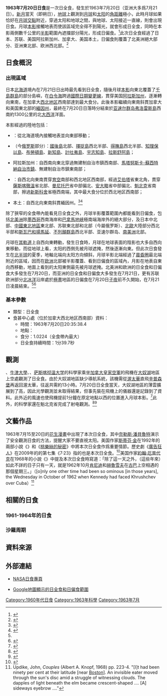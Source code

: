 {{NoteTA
|G1=Toponym
|1=zh-cn:西北地区; zh-hk:西北地區; zh-tw:西北地方
|2=zh-cn:艾伯塔; zh-tw:亞伯達; zh-hk:艾伯塔
|3=zh-cn:斯瓦尔巴; zh-tw:斯瓦巴
}}
{{Infobox Solar eclipse
| Year        = 1963
| Month       = 7
| Day         = 20
| Type        = 日全食
| Image       = SE1963Jul20T.png
| Image size  = 200px
| Image intro = 1963年7月20日日全食路徑圖
  <!--   日食資料   -->
| Gamma       = 0.6571
| Mag         = 1.0224
| Saros       = 145
| Saros total = 77
| Saros seq   = 19
  <!--     食甚     -->
| Duration    = 1分39.7秒
| Location    = [[加拿大|加拿大]][[西北地区_(加拿大)|西北地区]]西南部
| Coords      = {{coord|61|41.9|N|119|33.4|W}}
| Width       = 101.5公里
  <!--   開始時間   -->
| Partial     = 
| Start type  = 
| Centre      = 
| Greatest    = 20:35:38.4
  <!--     倒數     -->
| hour        = 20
| minute      = 35
| second      = 38
| Duration_s  = 
}}
'''1963年7月20日日食'''是一次日全食，發生於1963年7月20日（亚洲大多爲7月21日）。[[新月|新月]]當天（即朔日），[[地球|地球]]上觀測到[[月球|月球]]和[[太阳|太阳]]的[[角距離|角距離]]極小，此時月球如果恰好在[[月球交點|月球交點]]附近，穿過太阳和地球之間，與地球、太阳接近一直線，則會出現日食。月球[[本影|本影]]接觸地表而使該區域完全得不到陽光，就會形成日全食，同時在本影兩側數千公里的[[半影|半影]]範圍內遮擋部分陽光，形成日偏食。<ref name="astron">{{cite web|author=樊忠玉|title=日（月）食|url=http://www.astron.ac.cn/bencandy-51-1630-1.htm|publisher=中国天文科普网|accessdate=2016-04-09|archive-date=2014-09-17|archive-url=https://web.archive.org/web/20140917080048/http://www.astron.ac.cn/bencandy-51-1630-1.htm|dead-url=no}}</ref>此次日全食經過了日本、苏联、美国阿拉斯加州、加拿大、美国本土，日偏食則覆蓋了北美洲絕大部分、亚洲東北部、欧洲西北部。<ref name="NASAGIF">{{cite web|author=Fred Espenak|title=Total Solar Eclipse of 1963 Jul 20|url=http://eclipse.gsfc.nasa.gov/SEplot/SEplot1951/SE1963Jul20T.GIF|publisher=NASA Eclipse Web Site|accessdate=2016-04-09|archive-date=2020-10-25|archive-url=https://web.archive.org/web/20201025013624/https://eclipse.gsfc.nasa.gov/SEplot/SEplot1951/SE1963Jul20T.GIF|dead-url=no}}{{en}}</ref>

== 日食概況 ==
=== 出現區域 ===
日本[[北海道|北海道]]境內在7月21日日出時最先看到日全食，隨後月球[[本影|本影]]向東北覆蓋了[[千島群島|千島群島]]的部分島嶼，在[[白令海|白令海]]跨過[[國際日期變更線|國際日期變更線]]，貫穿美国[[阿拉斯加州|阿拉斯加州]]，逐漸轉向東南，在加拿大[[西北地区_(加拿大)|西北地区]]西南部達到最大食分。此後本影繼續向東南斜貫加拿大和美国東北部的[[緬因州|緬因州]]，最終在7月20日日落時分結束於[[亚速尔群岛|亚速尔群岛]][[弗洛雷斯島_(亞速群島)|弗洛雷斯島]]西南約1300公里的北[[大西洋|大西洋]]洋面。

本影經過的陸地包括：
*{{flag|JPN|1870}}：從北海道境內接觸地表並向東部移動；
*{{flag|USSR|1955}}（今[[俄罗斯|俄罗斯]]部分）：[[國後島|國後島]]北部、[[擇捉島|擇捉島]]西北半部、[[得撫島|得撫島]]西北半部、[[知理保以島|知理保以島]]、[[布勞頓島_(俄羅斯)|布勞頓島]]、[[新知島|新知島]]、[[計吐夷島|計吐夷島]]、[[宇志知島|宇志知島]]、[[拉斯舒阿島|拉斯舒阿島]]；
*{{USA}}阿拉斯加州：自西南向東北穿過無建制自治市鎮西南部、[[馬塔努斯卡-蘇西特納自治市鎮|馬塔努斯卡-蘇西特納自治市鎮]]、無建制自治市鎮東南部；
*{{flag|CAN|1957}}：自西北向東南貫穿[[育空|育空]]南部和西北地区西南部，經過[[艾伯塔|艾伯塔]]省東北角，貫穿[[薩斯喀徹溫|薩斯喀徹溫]]省北部、[[曼尼托巴|曼尼托巴]]省中部偏北、[[安大略|安大略]]省中部偏北、[[魁北克|魁北克]]省南部，擦過[[新斯科舍|新斯科舍]]省極西南端，其中最大食分位於西北地区西南部；
*{{USA}}本土：自西北向東南斜貫緬因州。<ref>{{cite web|author=Fred Espenak|title=Total Solar Eclipse of 1963 Jul 20 - Google Maps and Solar Eclipse Paths|url=http://eclipse.gsfc.nasa.gov/SEgoogle/SEgoogle1951/SE1963Jul20Tgoogle.html|publisher=NASA Eclipse Web Site|accessdate=2016-04-09|archive-date=2020-10-24|archive-url=https://web.archive.org/web/20201024023651/https://eclipse.gsfc.nasa.gov/SEgoogle/SEgoogle1951/SE1963Jul20Tgoogle.html|dead-url=no}}{{en}}</ref><ref>{{cite web|author=Xavier M. Jubier|title=Canada - États-Unis - Japon - Eclipse Totale de Soleil du 20 juillet 1963 - Cartographie Interactive Google (Canada - USA - Japan- 1963 July 20 Total Solar Eclipse - Interactive Google Map)|url=http://xjubier.free.fr/site_pages/solar_eclipses/TSE_1963_GoogleMapFull.html|accessdate=2016-04-09|archive-date=2019-08-31|archive-url=https://web.archive.org/web/20190831224009/http://xjubier.free.fr/site_pages/solar_eclipses/TSE_1963_GoogleMapFull.html|dead-url=no}}{{fr}}{{en}}</ref>

除了狹窄的全食帶內能看見日全食之外，月球半影覆蓋範圍內都能看到日偏食，包括[[北美洲|北美洲]]除[[墨西哥|墨西哥]]西南海岸和[[巴拿馬地峽|巴拿馬地峽]]極南端海岸外的絕大部分，及日本中北部、[[中國東北地區|中國東北地區]]東北部、苏联東北部和北部（今屬俄罗斯）、[[北歐|北歐]]大陸部分西北半部和[[斯瓦巴和揚馬延|斯瓦巴和揚馬延]]、[[不列顛群島|不列顛群島]]西北半部、亚速尔群岛、[[南美洲|南美洲]]北部。

月球在[[月球軌道|其軌道]]上自西向東轉動，發生日食時，月球在地球表面的陰影也大多自西向東移動，而從地球上看，太阳的西側先被月球遮掩，然後逐漸向東。但此次日食發生在[[北半球|北半球]]的夏季，地軸北端向太阳方向傾斜，月球半影北端經過了[[晨昏圈|晨昏圈]]最北端附近的區域，因而在[[欧洲|欧洲]]北部被半影覆蓋、看到日偏食的區域內，月影在地表自東向西移動，地面上看到的太阳東側最先被月球遮掩。北美洲和欧洲的日全食和日偏食大多發生在7月20日，而亚洲的日全食和日偏食大多發生在7月21日，更有苏联欧洲部分[[北冰洋|北冰洋]]沿岸處於[[極晝|極晝]]地區的日偏食在7月20日[[子夜|子夜]]前不久開始，在7月21日凌晨結束。<ref name="NASAGIF"/><ref>{{cite web|author=Fred Espenak|title=Catalog of Solar Eclipses (1901 to 2000)|url=http://eclipse.gsfc.nasa.gov/SEcat5/SE1901-2000.html|publisher=NASA Eclipse Web Site|accessdate=2016-04-09|archive-date=2008-08-29|archive-url=https://web.archive.org/web/20080829151131/http://eclipse.gsfc.nasa.gov/SEcat5/SE1901-2000.html|dead-url=no}}{{en}}</ref>

=== 基本參數 ===
{{NoteUTC}}
* 類型：日全食
* 食甚中心處（位於加拿大西北地区西南部）資料：
** 時間：1963年7月20日20:35:38.4
** 地點：{{coord|61|41.9|N|119|33.4|W}}
** 食分：1.0224（全食帶內最大）
** 日全食持續時間：1分39.7秒

== 觀測 ==
{{link-en|加拿大自治領天文台|Dominion Observatory}}、[[牛津大學|牛津大學]]、{{link-en|加拿大國家科學研究委員會|National Research Council (Canada)}}、[[萨斯喀彻温大学|萨斯喀彻温大学]]的科學家乘坐[[加拿大皇家空軍|加拿大皇家空軍]]的飛機在[[大奴湖|大奴湖]]地區上空{{convert|30000|ft|m}}處觀測了日全食。由於大奴湖地區缺少導航系統，該機需從[[渥太華|渥太華]]直飛[[辛普森堡|辛普森堡]]再返回渥太華，往返共需約13小時。7月20日日全食當天，大奴湖地區的薄雲擴展到了{{convert|40000|ft|m}}高，因此光學觀測並未取得結果，但事先裝在飛機上的儀器還是記錄到了資料。此外近{{convert|100|knot}}的風速也使飛機提前1分鐘在原定地點以西的位置進入月球本影。<ref>{{cite journal|title=Operation Eclipse-1963 (An Airborne Expedition to Observe the Total Eclipse of the Sun of July 20, 1963)|journal=Journal of the Royal Astronomical Society of Canada|url=http://articles.adsabs.harvard.edu/full/1963JRASC..57..241.|volume=57|number=6|pages=241-252|date=1963-12|accessdate=2016-04-11|archive-date=2017-09-16|archive-url=https://web.archive.org/web/20170916170608/http://articles.adsabs.harvard.edu/full/1963JRASC..57..241.|dead-url=no}}{{en}}</ref>此外，{{link-en|加拿大皇家天文學會|Royal Astronomical Society of Canada}}的科學家還在魁北克省{{link-fr|大梅勒 (魁北克)|Grand-Mère (Québec)|大梅勒}}完成了射电觀測。<ref>{{cite journal|author=Covington, A. E., Kennedy, W. A. G., & Gagnon, H. P. A.|title=2700 Mc/s Radio Observations of the Sun During the Total Eclipse of July 20, 1963|journal=Journal of the Royal Astronomical Society of Canada|url=http://articles.adsabs.harvard.edu/full/1966JRASC..60..215C|volume=60|pages=215-220|accessdate=2016-04-11|archive-date=2017-09-16|archive-url=https://web.archive.org/web/20170916213144/http://articles.adsabs.harvard.edu/full/1966JRASC..60..215C|dead-url=no}}{{en}}</ref><ref>{{cite web|title=Past Solar Eclipses & Expeditions|url=http://wwwold.rasc.ca/observing/solareclipses/history.shtml|publisher=Royal Astronomical Society of Canada|accessdate=2016-04-11|deadurl=yes|archiveurl=https://web.archive.org/web/20160421201907/http://wwwold.rasc.ca/observing/solareclipses/history.shtml|archivedate=2016-04-21}}{{en}}</ref>

== 文藝作品 ==
1963年7月15至20日的[[花生漫畫|花生漫畫]]中出現了本次日全食，其中[[奈勒斯·潘貝魯特|奈勒斯·潘貝魯特]]演示了安全觀測日食的方法，提醒大家不要直視太阳。美国作家[[斯蒂芬·金|斯蒂芬·金]]在1992年的兩部小說《{{link-en|傑羅德遊戲|Gerald's Game}}》和《[[桃樂絲的秘密|桃樂絲的秘密]]》中將本次日全食作爲重要情節。歷史劇《[[廣告狂人|廣告狂人]]》在2009年的{{link-en|廣告狂人 (第三季)|Mad Men (season 3)|第三季}}的第七集《7·23》指的也是本次日全食。<ref>{{cite web|title=Episode 7: Seven Twenty Three (Details tab)|url=http://www.amctv.com/shows/mad-men/episodes/season-3/seven-twenty-three|accessdate=2016-04-13|archive-date=2015-05-04|archive-url=https://web.archive.org/web/20150504212112/http://www.amctv.com/shows/mad-men/episodes/season-3/seven-twenty-three|dead-url=no}}{{en}}</ref>美国作家[[約翰·厄普代克|約翰·厄普代克]]在1968年的小說《{{link-en|夫婦們|Couples (novel)}}》中提及本次日全食時寫道：「除了這一天之外，（這些年來）如此不詳的日子只有一天，就是1962年10月[[约翰·肯尼迪|肯尼迪]]和[[尼基塔·謝爾蓋耶維奇·赫魯曉夫|赫魯雪夫]]在[[古巴导弹危机|古巴]]上空相遇的那個星期三。」（[o]nly one other time had been so ominous [in those years], the Wednesday in October of 1962 when Kennedy had faced Khrushchev over Cuba）<ref>Updike, John, ''Couples'' (Albert A. Knopf, 1968) pp. 223-4. "[I]t had been ninety per cent at their latitude [near [[波士顿|Boston]]]. An invisible eater moved through the sun's disc amid a struggle of witnessing clouds. The dapples of light beneath the elm became crescent-shaped .... [A] sideways eyebrow ...."</ref>

== 相關的日食 ==
=== 1961-1964年的日食 ===
{{Solar eclipse set 1961-1964}}

=== 沙羅周期 ===
{{Solar Saros series 145}}

== 資料來源 ==
{{reflist}}

== 外部連結 ==
{{日食主題}}
* [http://eclipse.gsfc.nasa.gov/solar.html NASA日食專頁]{{Wayback|url=http://eclipse.gsfc.nasa.gov/solar.html |date=20190108200537 }}{{en}}
{{Solar eclipse NASA reference|1951/SE1963Jul20T}}
* [http://xjubier.free.fr/site_pages/solar_eclipses/TSE_1963_GoogleMapFull.html Google地圖顯示的日全食和日偏食範圍]{{Wayback|url=http://xjubier.free.fr/site_pages/solar_eclipses/TSE_1963_GoogleMapFull.html |date=20190831224009 }}{{fr}}{{en}}

{{Solar eclipses
|nature=日全食
|previous=[[1963年1月25日日食|1963年1月25日日食]]
|natureprevious=日環食
|next=[[1964年1月14日日食|1964年1月14日日食]]
|naturenext=日偏食
|previoussamenature=[[1962年2月5日日食|1962年2月5日日食]]
|nextsamenature=[[1965年5月30日日食|1965年5月30日日食]]
}}
{{日食}}

[[Category:1960年代日食|Category:1960年代日食]]
[[Category:1963年科學|Category:1963年科學]]
[[Category:1963年7月|Category:1963年7月]]